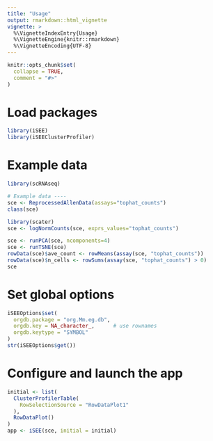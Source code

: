 ```yaml
---
title: "Usage"
output: rmarkdown::html_vignette
vignette: >
  %\VignetteIndexEntry{Usage}
  %\VignetteEngine{knitr::rmarkdown}
  %\VignetteEncoding{UTF-8}
---
```


```r
knitr::opts_chunk$set(
  collapse = TRUE,
  comment = "#>"
)
```

# Load packages

```r
library(iSEE)
library(iSEEClusterProfiler)
```

# Example data

```r
library(scRNAseq)

# Example data ----
sce <- ReprocessedAllenData(assays="tophat_counts")
class(sce)

library(scater)
sce <- logNormCounts(sce, exprs_values="tophat_counts")

sce <- runPCA(sce, ncomponents=4)
sce <- runTSNE(sce)
rowData(sce)$ave_count <- rowMeans(assay(sce, "tophat_counts"))
rowData(sce)$n_cells <- rowSums(assay(sce, "tophat_counts") > 0)
sce
```
# Set global options

```r
iSEEOptions$set(
  orgdb.package = "org.Mm.eg.db",
  orgdb.key = NA_character_,      # use rownames 
  orgdb.keytype = "SYMBOL"
)
str(iSEEOptions$get())
```

# Configure and launch the app

```r
initial <- list(
  ClusterProfilerTable(
    RowSelectionSource = "RowDataPlot1"
  ),
  RowDataPlot()
)
app <- iSEE(sce, initial = initial)
```
